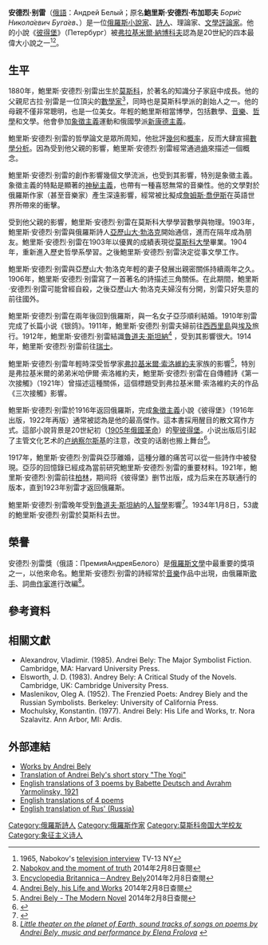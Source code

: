 
{{Infobox Writer
| name        = 鮑里斯·安德烈·别雷
| image       = Andrei Bely in Brussels (1912).jpg
| caption     = 
| birth_date  = 1880年10月26日
| birth_place = [[俄羅斯帝國|俄羅斯帝國]][[莫斯科|莫斯科]]
| death_date  = 1934年1月8日
| death_place = [[蘇聯|蘇聯]][[莫斯科|莫斯科]]
| parents     = 尼古拉·别雷<br> 
| relatives   = 
| occupation  = [[小說家|小說家]]、[[詩人|詩人]]
| genre       = 小說、诗歌
| movement    = [[象徵主義|象徵主義]]
| 代表作      = 《银鸽》（1910年）《[[彼得堡_(小說)|彼得堡]]》（1916年）
| 笔名        = 
| influences  = [[魯道夫·斯坦納|魯道夫·斯坦納]]
| influenced  = 
| website     = 
| footnotes   = 
}}
'''安德烈·别雷'''（[[俄語|俄語]]：Андрей Белый；原名'''鮑里斯·安德烈·布加耶夫''' ''Бори́с Никола́евич Буга́ев''、{{bd|1880年|10月26日|1934年|1月8日|catIdx=S}}）是一位[[俄羅斯|俄羅斯]][[小說家|小說家]]、[[詩人|詩人]]、理論家、[[文學|文學]][[評論家|評論家]]。他的小說《[[彼得堡_(小說)|彼得堡]]》（Петербург）被[[弗拉基米爾·納博科夫|弗拉基米爾·納博科夫]]認為是20世紀的四本最偉大小說之一<ref>1965, Nabokov's [http://lib.ru/NABOKOW/Inter05.txt television interview] {{Wayback|url=http://lib.ru/NABOKOW/Inter05.txt |date=20201108091917 }} TV-13 NY</ref><ref>[http://www.youtube.com/watch?v=p3fsSL4Bw9w Nabokov and the moment of truth] {{Wayback|url=http://www.youtube.com/watch?v=p3fsSL4Bw9w |date=20220609113340 }} 2014年2月8日查閱</ref>。

==生平==
1880年，鮑里斯·安德烈·别雷出生於[[莫斯科|莫斯科]]，於著名的知識分子家庭中成長。他的父親尼古拉·别雷是一位頂尖的[[數學家|數學家]]<ref>[http://global.britannica.com/EBchecked/topic/60227/Andrey-Bely Encyclopedia Britannica－Andrey Bely]2014年2月8日查閱</ref>，同時也是莫斯科學派的創始人之一。他的母親不僅非常聰明，也是一位美女。年輕的鮑里斯相當博學，包括數學、[[音樂|音樂]]、[[哲學|哲學]]和文學。他會參加[[象徵主義|象徵主義]]運動和俄國學派[[新康德主義|新康德主義]]。

鮑里斯·安德烈·别雷的哲學論文是眾所周知，他批評[[幾何|幾何]]和[[概率|概率]]，反而大肆宣揚[[數學分析|數學分析]]。因為受到他父親的影響，鮑里斯·安德烈·别雷經常通過[[熵|熵]]來描述一個概念。

鮑里斯·安德烈·别雷的創作影響幾個文學流派，也受到其影響，特別是象徵主義。象徵主義的特點是顯著的[[神秘主義|神秘主義]]，也帶有一種喜怒無常的音樂性。他的文學對於俄羅斯作家（甚至音樂家）產生深遠影響，經常被比擬成[[詹姆斯·喬伊斯|詹姆斯·喬伊斯]]在英語世界所帶來的衝擊。

受到他父親的影響，鮑里斯·安德烈·别雷在莫斯科大學學習數學與物理。1903年，鮑里斯·安德烈·别雷與俄羅斯詩人[[亞歷山大·勃洛克|亞歷山大·勃洛克]]開始通信，進而在隔年成為朋友。鮑里斯·安德烈·别雷在1903年以優異的成績表現從[[莫斯科大學|莫斯科大學]]畢業。1904年，重新進入歷史哲學系學習。之後鮑里斯·安德烈·别雷決定從事文學工作。

鮑里斯·安德烈·别雷與亞歷山大·勃洛克年輕的妻子發展出親密關係持續兩年之久。1906年，鮑里斯·安德烈·别雷寫了一首著名的詩描述三角關係。在此期間，鮑里斯·安德烈·别雷可能曾經自殺，之後亞歷山大·勃洛克夫婦沒有分開，別雷只好失意的前往國外。

鮑里斯·安德烈·别雷在兩年後回到俄羅斯，與一名女子亞莎順利結婚。1910年别雷完成了长篇小说《银鸽》。1911年，鮑里斯·安德烈·别雷夫婦前往[[西西里島|西西里島]]與[[埃及|埃及]]旅行。1912年，鮑里斯·安德烈·别雷結識[[魯道夫·斯坦納|魯道夫·斯坦納]]<ref>[http://belyanthroposophy.wikifoundry.com/page/Andrei+Bely,+his+Life+and+Works Andrei Bely, his Life and Works] {{Wayback|url=http://belyanthroposophy.wikifoundry.com/page/Andrei+Bely,+his+Life+and+Works |date=20160304093108 }} 2014年2月8日查閱</ref> ，受到其影響很大。1914年，鮑里斯·安德烈·别雷前往[[瑞士|瑞士]]。

鮑里斯·安德烈·别雷年輕時深受哲學家[[弗拉基米爾·索洛維約夫|弗拉基米爾·索洛維約夫]]家族的影響<ref>[http://www.themodernnovel.com/russian/bely/author.htm Andrei Bely - The Modern Novel]{{dead link|date=2017年12月 |bot=InternetArchiveBot |fix-attempted=yes }} 2014年2月8日查閱</ref>，特別是弗拉基米爾的弟弟米哈伊爾·索洛維約夫，鮑里斯·安德烈·别雷在自傳體詩《第一次接觸》（1921年）曾描述這種關係，這個標題受到弗拉基米爾·索洛維約夫的作品《三次接觸》影響。

鮑里斯·安德烈·别雷於1916年返回俄羅斯，完成[[象徵主義|象徵主義]]小說《彼得堡》（1916年出版，1922年再版）通常被認為是他的最高傑作。這本書採用醒目的散文寫作方式。這部小說背景是20世紀初（[[1905年俄國革命|1905年俄國革命]]）的[[聖彼得堡|聖彼得堡]]。小说出版后引起了主管文化艺术的[[卢纳察尔斯基|卢纳察尔斯基]]的注意，改变的话剧也搬上舞台<ref>{{cite book|author=安德列·别雷著，靳戈，杨光译|title=彼得堡|publisher=作家出版社|pages=678-682}}</ref>。

1917年，鮑里斯·安德烈·別雷與亞莎離婚，這種分離的痛苦可以從一些詩作中被發現。亞莎的回憶錄已經成為當前研究鮑里斯·安德烈·別雷的重要材料。1921年，鮑里斯·安德烈·別雷前往[[柏林|柏林]]，期间将《彼得堡》删节出版，成为后来在苏联通行的版本，直到1923年别雷才返回俄羅斯。

鮑里斯·安德烈·别雷晚年受到[[魯道夫·斯坦納|魯道夫·斯坦納]]的[[人智學|人智學]]影響<ref>{{Cite web |url=http://www.bartleby.com/65/be/Bely-And.html |title=Bely, Andrei. The Columbia Encyclopedia, Sixth Edition. 2001-07<!-- Bot generated title --> |access-date=2014-01-31 |archive-date=2007-07-01 |archive-url=https://web.archive.org/web/20070701101433/http://www.bartleby.com/65/be/Bely-And.html |dead-url=no }}</ref>。1934年1月8日，53歲的鮑里斯·安德烈·别雷於莫斯科去世。

==榮譽==
安德烈·別雷獎（俄語：ПремияАндреяБелого）是[[俄羅斯文學|俄羅斯文學]]中最重要的獎項之一，以他來命名。鮑里斯·安德烈·别雷的詩經常於[[音樂|音樂]]作品中出現，由俄羅斯[[歌手|歌手]]、詞曲[[作家|作家]]進行改編<ref>''[http://elenafrolova.info/album/%D0%BC%D0%B0%D0%BB%D0%B5%D0%BD%D1%8C%D0%BA%D0%B8%D0%B9-%D0%B1%D0%B0%D0%BB%D0%B0%D0%B3%D0%B0%D0%BD-%D0%BD%D0%B0-%D0%BC%D0%B0%D0%BB%D0%B5%D0%BD%D1%8C%D0%BA%D0%BE%D0%B9-%D0%BF%D0%BB%D0%B0%D0%BD%D0%B5/ Little theater on the planet of Earth, sound tracks of songs on poems by Andrei Bely, music and performance by Elena Frolova] {{Wayback|url=http://elenafrolova.info/album/%D0%BC%D0%B0%D0%BB%D0%B5%D0%BD%D1%8C%D0%BA%D0%B8%D0%B9-%D0%B1%D0%B0%D0%BB%D0%B0%D0%B3%D0%B0%D0%BD-%D0%BD%D0%B0-%D0%BC%D0%B0%D0%BB%D0%B5%D0%BD%D1%8C%D0%BA%D0%BE%D0%B9-%D0%BF%D0%BB%D0%B0%D0%BD%D0%B5/ |date=20131219061438 }}''</ref>。

==參考資料==
{{reflist}}

==相關文獻==
*Alexandrov, Vladimir. (1985). Andrei Bely: The Major Symbolist Fiction. Cambridge, MA: Harvard University Press.
*Elsworth, J. D. (1983). Andrey Bely: A Critical Study of the Novels. Cambridge, UK: Cambridge University Press.
*Maslenikov, Oleg A. (1952). The Frenzied Poets: Andrey Biely and the Russian Symbolists. Berkeley: University of California Press.
*Mochulsky, Konstantin. (1977). Andrei Bely: His Life and Works, tr. Nora Szalavitz. Ann Arbor, MI: Ardis.


== 外部連結 ==
* [http://bugayev.ru/opera.htm Works by Andrei Bely] {{Wayback|url=http://bugayev.ru/opera.htm |date=20171109060807 }}
* [http://aanatolivich.files.wordpress.com/2008/06/bely_yogi.pdf Translation of Andrei Bely's short story "The Yogi"] {{Wayback|url=http://aanatolivich.files.wordpress.com/2008/06/bely_yogi.pdf |date=20110718093310 }}
* [http://books.google.com/books?id=R2kMAAAAIAAJ&pg=PR7&dq=%22Modern+Russian+Poetry%22+%2B+Deutsch+%2B+Contents&cd=1#v=onepage&q&f=false  English translations of 3 poems by Babette Deutsch and Avrahm Yarmolinsky, 1921] {{Wayback|url=http://books.google.com/books?id=R2kMAAAAIAAJ&pg=PR7&dq=%22Modern+Russian+Poetry%22+%2B+Deutsch+%2B+Contents&cd=1#v=onepage&q&f=false |date=20130619055701 }}
*[http://www.albany.edu/offcourse/issue41/cigale_translations2.html#bely  English translations of 4 poems] {{Wayback|url=http://www.albany.edu/offcourse/issue41/cigale_translations2.html#bely |date=20210110071717 }}
*[http://www.stihi.ru/2008/09/27/1347  English translation of Rus' (Russia)] {{Wayback|url=http://www.stihi.ru/2008/09/27/1347 |date=20200814202039 }}

{{Authority control}}
{{DEFAULTSORT:Bely, Andrei}}
[[Category:俄羅斯詩人|Category:俄羅斯詩人]]
[[Category:俄羅斯作家|Category:俄羅斯作家]]
[[Category:莫斯科帝国大学校友|Category:莫斯科帝国大学校友]]
[[Category:象征主义诗人|Category:象征主义诗人]]
